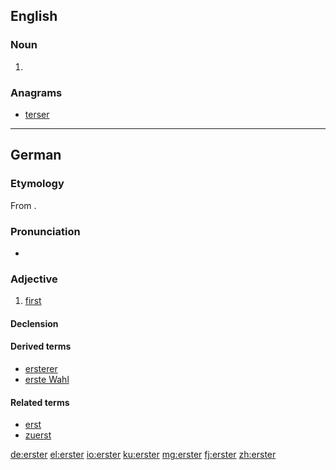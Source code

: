 ==English==

===Noun===
{{en-noun}}

# {{context|New York City|and|New Orleans}} {{eye dialect of|oyster}}

===Anagrams===
* [[terser#English|terser]]

----

==German==

===Etymology===
From {{etyl|goh|de}} {{term|erist|ērist|lang=goh}}.

===Pronunciation===
* {{IPA|[ˈʔɛɐ̯stɐ]|lang=de}}

===Adjective===
{{de-adj|-}}

# [[first]]

====Declension====
{{de-decl-adj-notcomp|erst|strong_pred=yes|lemma=erster}}

====Derived terms====
* [[ersterer]]
* [[erste Wahl]]

====Related terms====
* [[erst]]
* [[zuerst]]

[[de:erster]]
[[el:erster]]
[[io:erster]]
[[ku:erster]]
[[mg:erster]]
[[fj:erster]]
[[zh:erster]]